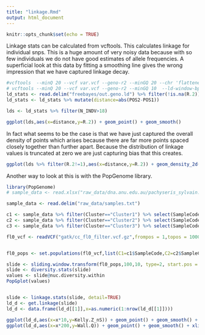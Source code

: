 ```yaml
---
title: "linkage.Rmd"
output: html_document
---
```


```r
knitr::opts_chunk$set(echo = TRUE)
```

Linkage stats can be calculated from vcftools. This calculates linkage for individual snps.  This is a huge amount of very noisy data because with so few individuals we do not have good estimates of allele frequencies.  A superficial look at this data by fitting a smoothing line gives the wrong impression that we have captured linkage decay.  

```r
#vcftools  --minQ 20 --vcf var.vcf --geno-r2 --minGQ 20 --chr 'flattened_line_0' 
# vcftools --minQ 20 --vcf var.vcf --geno-r2 --minGQ 10  --ld-window-bp 200
ld_stats <- read.delim("freebayes/out.geno.ld") %>% filter(!is.na(R.2))
ld_stats <- ld_stats %>% mutate(distance=abs(POS2-POS1))

lds <- ld_stats %>% filter(N_INDV>18)

ggplot(lds,aes(x=distance,y=R.2)) + geom_point() + geom_smooth()
```

In fact what seems to be the case is that we have just captured the overall density of points which arises because there are far more points spaced closely together than further apart.  Because the distribution of linkage values is truncated at zero we are just capturing bias that this creates.

```r
ggplot(lds %>% filter(R.2!=1),aes(x=distance,y=R.2)) + geom_density_2d()
```

Another way to look at this is with the PopGenome library.

```r
library(PopGenome)
# sample_data <- read.xlsx("raw_data/dna.anu.edu.au/pachyseris_sylvain.xlsx",sheetName = "Sheet2") %>% filter(!is.na(SampleCode))

sample_data <- read.delim("raw_data/samples.txt")

c1 <- sample_data %>% filter(Cluster=="Cluster1") %>% select(SampleCode)
c2 <- sample_data %>% filter(Cluster=="Cluster2") %>% select(SampleCode)
c3 <- sample_data %>% filter(Cluster=="Cluster3") %>% select(SampleCode)

fl0_vcf <- readVCF("gatk/cc_fl0_filter.vcf.gz",frompos = 1,topos = 100000,tid = 'flattened_line_0',numcols = 1000)


fl0_pops <- set.populations(fl0_vcf,list(C1=c1$SampleCode,C2=c2$SampleCode,C3=c3$SampleCode),diploid = TRUE)

slide <- sliding.window.transform(fl0_pops,100,10, type=2, start.pos = 0,end.pos = 50000)
slide <- diversity.stats(slide)
values <- slide@nuc.diversity.within
PopGplot(values)


slide <- linkage.stats(slide, detail=TRUE)
ld_d <- get.linkage(slide)
ld_d <- data.frame(ld_d[[1]],x=as.numeric(1:nrow(ld_d[[1]])))

ggplot(ld_d,aes(x=x*10,y=Kelly.Z_nS)) + geom_point() + geom_smooth() + xlim(0,5000)
ggplot(ld_d,aes(x=x*200,y=Wall.Q)) + geom_point() + geom_smooth() + xlim(0,10000)


```
